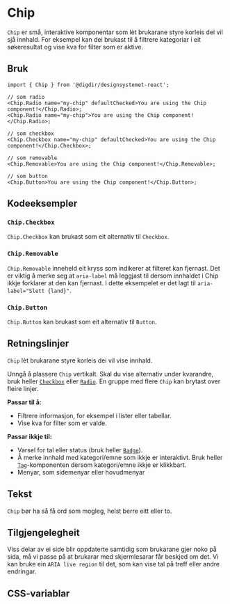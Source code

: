 
<Meta of={ChipStories} />

# Chip

`Chip` er små, interaktive komponentar som lèt brukarane styre korleis dei vil sjå innhald. For eksempel kan dei brukast til å filtrere kategoriar i eit søkeresultat og vise kva for filter som er aktive. 

<Primary />
<Controls />

## Bruk

```tsx
import { Chip } from '@digdir/designsystemet-react';

// som radio
<Chip.Radio name="my-chip" defaultChecked>You are using the Chip component!</Chip.Radio>;
<Chip.Radio name="my-chip">You are using the Chip component!</Chip.Radio>;

// som checkbox
<Chip.Checkbox name="my-chip" defaultChecked>You are using the Chip component!</Chip.Checkbox>;

// som removable
<Chip.Removable>You are using the Chip component!</Chip.Removable>;

// som button
<Chip.Button>You are using the Chip component!</Chip.Button>;
```

## Kodeeksempler

### `Chip.Checkbox` 
`Chip.Checkbox` kan brukast som eit alternativ til `Checkbox`.
<Canvas of={ChipStories.Checkbox} />

### `Chip.Removable`
`Chip.Removable` inneheld eit kryss som indikerer at filteret kan fjernast. Det er viktig å merke seg at `aria-label` må leggjast til dersom innhaldet i Chip ikkje forklarer at den kan fjernast. I dette eksempelet er det lagt til `aria-label="Slett {land}"`.

<Canvas of={ChipStories.Removable} />

### `Chip.Button` 
`Chip.Button` kan brukast som eit alternativ til `Button`. 
<Canvas of={ChipStories.Button} />

## Retningslinjer

`Chip` lèt brukarane styre korleis dei vil vise innhald. 

Unngå å plassere `Chip` vertikalt. Skal du vise alternativ under kvarandre, bruk heller [`Checkbox`](/docs/komponenter-checkbox--docs) eller [`Radio`](/docs/komponenter-radio--docs). En gruppe med flere `Chip` kan brytast over fleire linjer.

**Passar til å:**
- Filtrere informasjon, for eksempel i lister eller tabellar.
- Vise kva for filter som er valde.

**Passar ikkje til:**
- Varsel for tal eller status (bruk heller [`Badge`](/docs/komponenter-badge--docs)).
- Å merke innhald med kategori/emne som ikkje er interaktivt. Bruk heller [`Tag`](/docs/komponenter-tag--docs)-komponenten dersom kategori/emne ikkje er klikkbart.
- Menyar, som sidemenyar eller hovudmenyar

## Tekst
`Chip` bør ha så få ord som mogleg, helst berre eitt eller to.

## Tilgjengelegheit
Viss delar av ei side blir oppdaterte samtidig som brukarane gjer noko på sida, må vi passe på at brukarar med skjermlesarar får beskjed om det. Vi kan bruke ein `ARIA live region` til det, som kan vise tal på treff eller andre endringar.

## CSS-variablar

<CssVariables css={css} />
